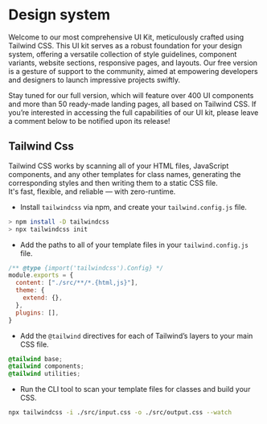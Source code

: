 # Design system
Welcome to our most comprehensive UI Kit, meticulously crafted using Tailwind CSS. This UI kit serves as a robust foundation for your design system, offering a versatile collection of style guidelines, component variants, website sections, responsive pages, and layouts. Our free version is a gesture of support to the community, aimed at empowering developers and designers to launch impressive projects swiftly.

Stay tuned for our full version, which will feature over 400 UI components and more than 50 ready-made landing pages, all based on Tailwind CSS. If you’re interested in accessing the full capabilities of our UI kit, please leave a comment below to be notified upon its release!

## Tailwind Css
Tailwind CSS works by scanning all of your HTML files, JavaScript components, and any other templates for class names, generating the corresponding styles and then writing them to a static CSS file.  
It's fast, flexible, and reliable — with zero-runtime.

- Install `tailwindcss` via npm, and create your `tailwind.config.js` file.
```bash
> npm install -D tailwindcss  
> npx tailwindcss init
```

- Add the paths to all of your template files in your `tailwind.config.js` file.
```javascript
/** @type {import('tailwindcss').Config} */
module.exports = {
  content: ["./src/**/*.{html,js}"],
  theme: {
    extend: {},
  },
  plugins: [],
}
```

- Add the `@tailwind` directives for each of Tailwind’s layers to your main CSS file.
```css
@tailwind base;
@tailwind components;
@tailwind utilities;
```

- Run the CLI tool to scan your template files for classes and build your CSS.
```bash
npx tailwindcss -i ./src/input.css -o ./src/output.css --watch
```